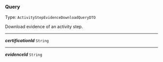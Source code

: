 


### Query

Type: `ActivityStepEvidenceDownloadQueryDTO`

Download evidence of an activity step.



---

***certificationId*** `String`

---

***evidenceId*** `String`
